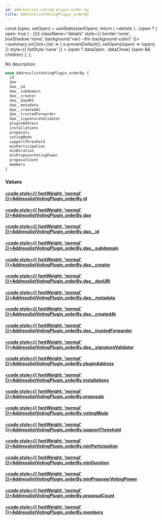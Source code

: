```yaml
---
id: addresslist-voting-plugin-order-by
title: AddresslistVotingPlugin_orderBy
---
```









  const [open, setOpen] = useState(startOpen);
  return (
    <details {...(open ? { open: true } : {})} className="details" style={{ border:'none', boxShadow:'none', background:'var(--ifm-background-color)' }}>
      <summary
        onClick={(e) => {
          e.preventDefault();
          setOpen((open) => !open);
        }}
        style={{ listStyle:'none' }}
      >
      {open ? dataOpen : dataClose}
      </summary>
      {open && children}
    </details>
  );
};








No description


```graphql
enum AddresslistVotingPlugin_orderBy {
  id
  dao
  dao__id
  dao__subdomain
  dao__creator
  dao__daoURI
  dao__metadata
  dao__createdAt
  dao__trustedForwarder
  dao__signatureValidator
  pluginAddress
  installations
  proposals
  votingMode
  supportThreshold
  minParticipation
  minDuration
  minProposerVotingPower
  proposalCount
  members
}
```




### Values

#### [<code style={{ fontWeight: 'normal' }}>AddresslistVotingPlugin_orderBy.<b>id</b></code>](#)  
> 
> 
> 
> 

#### [<code style={{ fontWeight: 'normal' }}>AddresslistVotingPlugin_orderBy.<b>dao</b></code>](#)  
> 
> 
> 
> 

#### [<code style={{ fontWeight: 'normal' }}>AddresslistVotingPlugin_orderBy.<b>dao__id</b></code>](#)  
> 
> 
> 
> 

#### [<code style={{ fontWeight: 'normal' }}>AddresslistVotingPlugin_orderBy.<b>dao__subdomain</b></code>](#)  
> 
> 
> 
> 

#### [<code style={{ fontWeight: 'normal' }}>AddresslistVotingPlugin_orderBy.<b>dao__creator</b></code>](#)  
> 
> 
> 
> 

#### [<code style={{ fontWeight: 'normal' }}>AddresslistVotingPlugin_orderBy.<b>dao__daoURI</b></code>](#)  
> 
> 
> 
> 

#### [<code style={{ fontWeight: 'normal' }}>AddresslistVotingPlugin_orderBy.<b>dao__metadata</b></code>](#)  
> 
> 
> 
> 

#### [<code style={{ fontWeight: 'normal' }}>AddresslistVotingPlugin_orderBy.<b>dao__createdAt</b></code>](#)  
> 
> 
> 
> 

#### [<code style={{ fontWeight: 'normal' }}>AddresslistVotingPlugin_orderBy.<b>dao__trustedForwarder</b></code>](#)  
> 
> 
> 
> 

#### [<code style={{ fontWeight: 'normal' }}>AddresslistVotingPlugin_orderBy.<b>dao__signatureValidator</b></code>](#)  
> 
> 
> 
> 

#### [<code style={{ fontWeight: 'normal' }}>AddresslistVotingPlugin_orderBy.<b>pluginAddress</b></code>](#)  
> 
> 
> 
> 

#### [<code style={{ fontWeight: 'normal' }}>AddresslistVotingPlugin_orderBy.<b>installations</b></code>](#)  
> 
> 
> 
> 

#### [<code style={{ fontWeight: 'normal' }}>AddresslistVotingPlugin_orderBy.<b>proposals</b></code>](#)  
> 
> 
> 
> 

#### [<code style={{ fontWeight: 'normal' }}>AddresslistVotingPlugin_orderBy.<b>votingMode</b></code>](#)  
> 
> 
> 
> 

#### [<code style={{ fontWeight: 'normal' }}>AddresslistVotingPlugin_orderBy.<b>supportThreshold</b></code>](#)  
> 
> 
> 
> 

#### [<code style={{ fontWeight: 'normal' }}>AddresslistVotingPlugin_orderBy.<b>minParticipation</b></code>](#)  
> 
> 
> 
> 

#### [<code style={{ fontWeight: 'normal' }}>AddresslistVotingPlugin_orderBy.<b>minDuration</b></code>](#)  
> 
> 
> 
> 

#### [<code style={{ fontWeight: 'normal' }}>AddresslistVotingPlugin_orderBy.<b>minProposerVotingPower</b></code>](#)  
> 
> 
> 
> 

#### [<code style={{ fontWeight: 'normal' }}>AddresslistVotingPlugin_orderBy.<b>proposalCount</b></code>](#)  
> 
> 
> 
> 

#### [<code style={{ fontWeight: 'normal' }}>AddresslistVotingPlugin_orderBy.<b>members</b></code>](#)  
> 
> 
> 
> 





